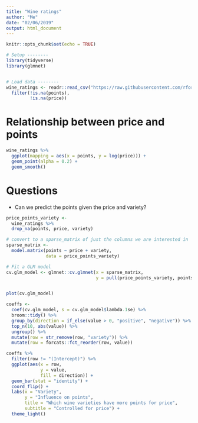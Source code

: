 ```yaml
---
title: "Wine ratings"
author: "Me"
date: "02/06/2019"
output: html_document
---
```


```r
knitr::opts_chunk$set(echo = TRUE)

# Setup --------
library(tidyverse)
library(glmnet)


# Load data --------
wine_ratings <- readr::read_csv("https://raw.githubusercontent.com/rfordatascience/tidytuesday/master/data/2019/2019-05-28/winemag-data-130k-v2.csv") %>% 
  filter(!is.na(points),
         !is.na(price))

```



# Relationship between price and points
```r

wine_ratings %>% 
  ggplot(mapping = aes(x = points, y = log(price))) +
  geom_point(alpha = 0.2) +
  geom_smooth()

```

# Questions

- Can we predict the points given the price and variety?
```r

price_points_variety <- 
  wine_ratings %>% 
  drop_na(points, price, variety)

# convert to a sparse_matrix of just the columns we are interested in
sparse_matrix <-
  model.matrix(points ~ price + variety, 
               data = price_points_variety)

# Fit a GLM model
cv.glm_model <- glmnet::cv.glmnet(x = sparse_matrix, 
                                  y = pull(price_points_variety, points))


plot(cv.glm_model)

```

```r

coeffs <- 
  coef(cv.glm_model, s = cv.glm_model$lambda.1se) %>% 
  broom::tidy() %>% 
  group_by(direction = if_else(value > 0, "positive", "negative")) %>% 
  top_n(10, abs(value)) %>% 
  ungroup() %>% 
  mutate(row = str_remove(row, "variety")) %>% 
  mutate(row = forcats::fct_reorder(row, value)) 

coeffs %>% 
  filter(row != "(Intercept)") %>% 
  ggplot(aes(x = row, 
             y = value, 
             fill = direction)) +
  geom_bar(stat = "identity") +
  coord_flip() +
  labs(x = "Variety",
       y = "Influence on points",
       title = "Which wine varieties have more points for price",
       subtitle = "Controlled for price") +
  theme_light()

```


